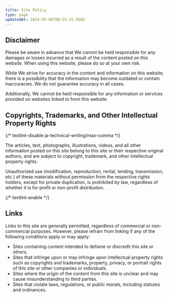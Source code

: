 ```yaml
---
title: Site Policy
type: page
updatedAt: 2024-05-08T00:55:35.568Z
---
```


## Disclaimer

Please be aware in advance that We cannot be held responsible for any damages or losses incurred as a result of the content posted on this website. When using this website, please do so at your own risk.

While We strive for accuracy in the content and information on this website, there is a possibility that the information may become outdated or contain inaccuracies. We do not guarantee accuracy in all cases.

Additionally, We cannot be held responsible for any information or services provided on websites linked to from this website.

## Copyrights, Trademarks, and Other Intellectual Property Rights

{/* textlint-disable ja-technical-writing/max-comma */}

The articles, text, photographs, illustrations, videos, and all other information posted on this site belong to this site or their respective original authors, and are subject to copyright, trademark, and other intellectual property rights.

Unauthorized use (modification, reproduction, rental, lending, transmission, etc.) of these materials without permission from the respective rights holders, except for private duplication, is prohibited by law, regardless of whether it is for profit or non-profit distribution.

{/* textlint-enable */}

## Links

Links to this site are generally permitted, regardless of commercial or non-commercial purposes. However, please refrain from linking if any of the following conditions apply or may apply:

- Sites containing content intended to defame or discredit this site or others.
- Sites that infringe upon or may infringe upon intellectual property rights such as copyrights and trademarks, property, privacy, or portrait rights of this site or other companies or individuals.
- Sites where the origin of the content from this site is unclear and may cause misunderstanding to third parties.
- Sites that violate laws, regulations, or public morals, including statutes and ordinances.

